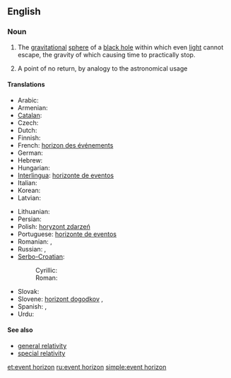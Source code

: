 {{wikipedia}}
==English==

===Noun===
{{en-noun|sg=[[event]] [[horizon]]}}

# {{astrophysics}} The [[gravitational]] [[sphere]] of a [[black hole]] within which even [[light]] cannot escape, the gravity of which causing time to practically stop.
# A point of no return, by analogy to the astronomical usage

====Translations====
{{trans-top|gravitational sphere within which light cannot escape}}
* Arabic: {{t|ar|أفق الحدث|sc=Arab}}
* Armenian: {{t|hy|պատահարների հորիզոն|tr=pataharneri horizon|sc=Armn}}
* [[Catalan]]: {{t|ca|horitzó d'esdeveniments|m}}
* Czech: {{t-|cs|horizont událostí|m}}
* Dutch: {{t|nl|waarnemingshorizon}}
* Finnish: {{t-|fi|tapahtumahorisontti}}
* French: [[horizon des événements]] {{m}}
* German: {{t+|de|Ereignishorizont|m}}
* Hebrew: {{t|he|אופק אירועים|sc=Hebr}}
* Hungarian: {{t|hu|eseményhorizont}}
* [[Interlingua]]: [[horizonte de eventos]]
* Italian: {{t|it|orizzonte degli eventi|m}}
* Korean: {{t|ko|사상의 지평선|tr=sasang'ui jiphyeoseon|sc=Kore}}
* Latvian: {{t|lv|notikumu horizonts|m}}
{{trans-mid}}
* Lithuanian: {{t|lt|įvykių horizontas|m}}
* Persian: {{t|fa|افق رویداد|sc=fa-Arab}}
* Polish: [[horyzont zdarzeń]] {{m}}
* Portuguese: [[horizonte de eventos]] {{m}}
* Romanian: {{t|ro|orizontul evenimentelor}},  {{t|ro|orizont de evenimente}}
* Russian: {{t|ru|горизонт событий|m|tr=gorizónt sobýtij|sc=Cyrl}},  {{t|ru|сфера Шварцшильда|f|tr=sféra Švárcšil’da|sc=Cyrl}}
* [[Serbo-Croatian]]: 
*: Cyrillic: {{t|sh|хоризонт догађаја|sc=Cyrl}}
*: Roman: {{t|sh|horizont događaja}}
* Slovak: {{t|sk|horizont udalostí}}
* Slovene: [[horizont dogodkov]] {{m}},  {{t|sl|dogódkovno obzórje}}
* Spanish: {{t|es|horizonte de sucesos|m}},  {{t|es|horizonte de eventos|m}}
* Urdu: {{t|ur|افق وقیعہ|sc=ur-Arab}}
{{trans-bottom}}

====See also====
*[[general relativity]]
*[[special relativity]]

[[et:event horizon]]
[[ru:event horizon]]
[[simple:event horizon]]